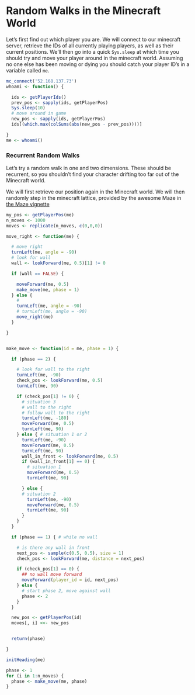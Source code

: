 # Random Walks in the Minecraft World

Let's first find out which player you are. We will connect to our minecraft server, retrieve the IDs of all currently playing players, as well as their current positions. We'll then go into a quick `Sys.sleep` at which time you should try and move your player around in the minecraft world. Assuming no one else has been moving or dying you should catch your player ID's in a variable called `me`.

```r
mc_connect('52.168.137.73')
whoami <- function() {

  ids <- getPlayerIds()
  prev_pos <- sapply(ids, getPlayerPos)
  Sys.sleep(10)
  # move around in game
  new_pos <- sapply(ids, getPlayerPos)
  ids[(which.max(colSums(abs(new_pos - prev_pos))))]

}
me <- whoami()
```

### Recurrent Random Walks

Let's try a random walk in one and two dimensions. These should be recurrent, so you shouldn't find your character drifting too far out of the Minecraft world.

We will first retrieve our position again in the Minecraft world. We will then randomly step in the minecraft lattice, provided by the awesome Maze in [the Maze vignette](https://github.com/ropenscilabs/miner/blob/master/extra_vignettes/maze.md)

```r

my_pos <- getPlayerPos(me)
n_moves <- 1000
moves <- replicate(n_moves, c(0,0,0))

move_right <- function(me) {

  # move right
  turnLeft(me, angle = -90)
  # look for wall
  wall <- lookForward(me, 0.5)[1] != 0

  if (wall == FALSE) {

    moveForward(me, 0.5)
    make_move(me, phase = 1)
  } else {
    #
    turnLeft(me, angle = -90)
    # turnLeft(me, angle = -90)
    move_right(me)
  }

}


make_move <- function(id = me, phase = 1) {

  if (phase == 2) {

    # look for wall to the right
    turnLeft(me, -90)
    check_pos <- lookForward(me, 0.5)
    turnLeft(me, 90)

    if (check_pos[1] != 0) {
      # situation 3
      # wall to the right
      # follow wall to the right
      turnLeft(me, -180)
      moveForward(me, 0.5)
      turnLeft(me, 90)
    } else { # situation 1 or 2
      turnLeft(me, -90)
      moveForward(me, 0.5)
      turnLeft(me, 90)
      wall_in_front <- lookForward(me, 0.5)
      if (wall_in_front[1] == 0) {
        # situation 1
        moveForward(me, 0.5)
        turnLeft(me, 90)

      } else {
      # situation 2
        turnLeft(me, -90)
        moveForward(me, 0.5)
        turnLeft(me, 90)
      }
    }
  }

  if (phase == 1) { # while no wall

    # is there any wall in front
    next_pos <- sample(c(0.5, 0.5), size = 1)
    check_pos <- lookForward(me, distance = next_pos)

    if (check_pos[1] == 0) {
      ## no wall move forward
      moveForward(player_id = id, next_pos)
    } else {
      # start phase 2, move against wall
      phase <- 2
    }
  }

  new_pos <- getPlayerPos(id)
  moves[, i] <<- new_pos


  return(phase)

}

initHeading(me)

phase <- 1
for (i in 1:n_moves) {
  phase <- make_move(me, phase)
}
```
